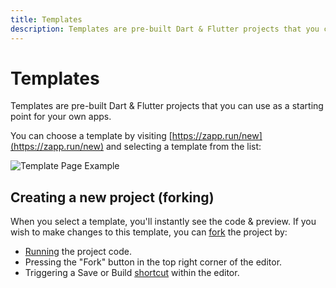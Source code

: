 ```yaml
---
title: Templates
description: Templates are pre-built Dart & Flutter projects that you can use as a starting point for your own apps.
---
```


# Templates

Templates are pre-built Dart & Flutter projects that you can use as a starting point for your own apps.

You can choose a template by visiting [https://zapp.run/new](https://zapp.run/new) and selecting a template from the list:

![Template Page Example](/assets/templates-example.png)

## Creating a new project (forking)

When you select a template, you'll instantly see the code & preview. If you wish to make changes to this template, 
you can [fork](/forking) the project by:

- [Running](/running-and-saving) the project code.
- Pressing the "Fork" button in the top right corner of the editor.
- Triggering a Save or Build [shortcut](/editor) within the editor.

